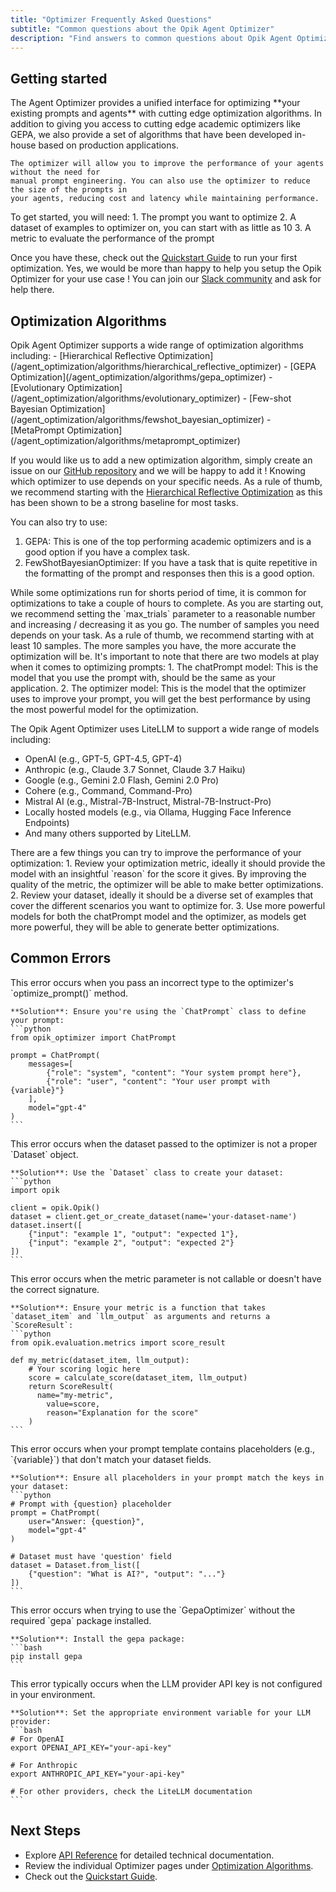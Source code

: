 ```yaml
---
title: "Optimizer Frequently Asked Questions"
subtitle: "Common questions about the Opik Agent Optimizer"
description: "Find answers to common questions about Opik Agent Optimizer, including optimizer selection, configuration, usage, and best practices."
---
```


## Getting started

<AccordionGroup>
  <Accordion title="Why should I use the Opik Agent Optimizer?">
    The Agent Optimizer provides a unified interface for optimizing **your existing prompts and
    agents** with cutting edge optimization algorithms. In addition to giving you access to cutting
    edge academic optimizers like GEPA, we also provide a set of algorithms that have been developed
    in-house based on production applications.

    The optimizer will allow you to improve the performance of your agents without the need for
    manual prompt engineering. You can also use the optimizer to reduce the size of the prompts in
    your agents, reducing cost and latency while maintaining performance.
  </Accordion>
  <Accordion title="How do I get started with the Optimizer ?">
  To get started, you will need:
  1. The prompt you want to optimize
  2. A dataset of examples to optimizer on, you can start with as little as 10
  3. A metric to evaluate the performance of the prompt

  Once you have these, check out the [Quickstart Guide](/agent_optimization/overview)
  to run your first optimization.
  </Accordion>
  <Accordion title="Can you help me optimize my prompt ?">
  Yes, we would be more than happy to help you setup the Opik Optimizer for your use case ! You can
  join our [Slack community](https://chat.comet.com) and ask for help there.
  </Accordion>
</AccordionGroup>

## Optimization Algorithms

<AccordionGroup>
  <Accordion title="What are the supported optimization algorithms?">
  Opik Agent Optimizer supports a wide range of optimization algorithms including:
  - [Hierarchical Reflective Optimization](/agent_optimization/algorithms/hierarchical_reflective_optimizer)
  - [GEPA Optimization](/agent_optimization/algorithms/gepa_optimizer)
  - [Evolutionary Optimization](/agent_optimization/algorithms/evolutionary_optimizer)
  - [Few-shot Bayesian Optimization](/agent_optimization/algorithms/fewshot_bayesian_optimizer)
  - [MetaPrompt Optimization](/agent_optimization/algorithms/metaprompt_optimizer)

  If you would like us to add a new optimization algorithm, simply create an issue on our
  [GitHub repository](https://github.com/comet-ml/opik/issues) and we will be happy to add it !
  </Accordion>
  <Accordion title="How do I choose the right optimizer for my task?">
  Knowing which optimizer to use depends on your specific needs. As a rule of thumb, we recommend
  starting with the [Hierarchical Reflective Optimization](/agent_optimization/algorithms/hierarchical_reflective_optimizer)
  as this has been shown to be a strong baseline for most tasks.

  You can also try to use:
  1. GEPA: This is one of the top performing academic optimizers and is a good option if you have a 
     complex task.
  2. FewShotBayesianOptimizer: If you have a task that is quite repetitive in the formatting of the prompt
     and responses then this is a good option.
  
  </Accordion>
  <Accordion title="How long should I run the optimization for?">
  While some optimizations run for shorts period of time, it is common for optimizations to take a
  couple of hours to complete. As you are starting out, we recommend setting the `max_trials`
  parameter to a reasonable number and increasing / decreasing it as you go.
  </Accordion>
  <Accordion title="How many dataset samples do I need?">
  The number of samples you need depends on your task. As a rule of thumb, we recommend starting with
  at least 10 samples. The more samples you have, the more accurate the optimization will be.
  </Accordion>
  <Accordion title="What models are supported for optimization?">
  It's important to note that there are two models at play when it comes to optimizing prompts:
  1. The chatPrompt model: This is the model that you use the prompt with, should be the same as
     your application.
  2. The optimizer model: This is the model that the optimizer uses to improve your prompt, you will
     get the best performance by using the most powerful model for the optimization.

  The Opik Agent Optimizer uses LiteLLM to support a wide range of models including:
  - OpenAI (e.g., GPT-5, GPT-4.5, GPT-4)
  - Anthropic (e.g., Claude 3.7 Sonnet, Claude 3.7 Haiku)
  - Google (e.g., Gemini 2.0 Flash, Gemini 2.0 Pro)
  - Cohere (e.g., Command, Command-Pro)
  - Mistral AI (e.g., Mistral-7B-Instruct, Mistral-7B-Instruct-Pro)
  - Locally hosted models (e.g., via Ollama, Hugging Face Inference Endpoints)
  - And many others supported by LiteLLM.
  </Accordion>
  <Accordion title="The performance is not improving, what should I do?">
  There are a few things you can try to improve the performance of your optimization:
  1. Review your optimization metric, ideally it should provide the model with an insightful
     `reason` for the score it gives. By improving the quality of the metric, the optimizer will be
     able to make better optimizations.
  2. Review your dataset, ideally it should be a diverse set of examples that cover the different
     scenarios you want to optimize for.
  3. Use more powerful models for both the chatPrompt model and the optimizer, as models get more
     powerful, they will be able to generate better optimizations.
  </Accordion>
</AccordionGroup>

## Common Errors

<AccordionGroup>
  <Accordion title="ValueError: Prompt must be a ChatPrompt object">
    This error occurs when you pass an incorrect type to the optimizer's `optimize_prompt()` method.

    **Solution**: Ensure you're using the `ChatPrompt` class to define your prompt:
    ```python
    from opik_optimizer import ChatPrompt

    prompt = ChatPrompt(
        messages=[
            {"role": "system", "content": "Your system prompt here"},
            {"role": "user", "content": "Your user prompt with {variable}"}
        ],
        model="gpt-4"
    )
    ```
  </Accordion>

  <Accordion title="ValueError: Dataset must be a Dataset object">
    This error occurs when the dataset passed to the optimizer is not a proper `Dataset` object.

    **Solution**: Use the `Dataset` class to create your dataset:
    ```python
    import opik

    client = opik.Opik()
    dataset = client.get_or_create_dataset(name='your-dataset-name')
    dataset.insert([
        {"input": "example 1", "output": "expected 1"},
        {"input": "example 2", "output": "expected 2"}
    ])
    ```
  </Accordion>

  <Accordion title="ValueError: Metric must be a function">
    This error occurs when the metric parameter is not callable or doesn't have the correct signature.

    **Solution**: Ensure your metric is a function that takes `dataset_item` and `llm_output` as arguments and returns a `ScoreResult`:
    ```python
    from opik.evaluation.metrics import score_result

    def my_metric(dataset_item, llm_output):
        # Your scoring logic here
        score = calculate_score(dataset_item, llm_output)
        return ScoreResult(
          name="my-metric",
            value=score,
            reason="Explanation for the score"
        )
    ```
  </Accordion>

  <Accordion title="ValueError: Missing required key in prompt">
    This error occurs when your prompt template contains placeholders (e.g., `{variable}`) that don't match your dataset fields.

    **Solution**: Ensure all placeholders in your prompt match the keys in your dataset:
    ```python
    # Prompt with {question} placeholder
    prompt = ChatPrompt(
        user="Answer: {question}",
        model="gpt-4"
    )

    # Dataset must have 'question' field
    dataset = Dataset.from_list([
        {"question": "What is AI?", "output": "..."}
    ])
    ```
  </Accordion>

  <Accordion title="ImportError: gepa package is required for GepaOptimizer">
    This error occurs when trying to use the `GepaOptimizer` without the required `gepa` package installed.

    **Solution**: Install the gepa package:
    ```bash
    pip install gepa
    ```
  </Accordion>

  <Accordion title="Exception: Make sure you have provider API key set">
    This error typically occurs when the LLM provider API key is not configured in your environment.

    **Solution**: Set the appropriate environment variable for your LLM provider:
    ```bash
    # For OpenAI
    export OPENAI_API_KEY="your-api-key"

    # For Anthropic
    export ANTHROPIC_API_KEY="your-api-key"

    # For other providers, check the LiteLLM documentation
    ```
  </Accordion>
</AccordionGroup>

## Next Steps

- Explore [API Reference](/agent_optimization/api-reference) for detailed technical documentation.
- Review the individual Optimizer pages under [Optimization Algorithms](/agent_optimization/overview#optimization-algorithms).
- Check out the [Quickstart Guide](/agent_optimization/optimizer-cookbooks/optimizer_introduction_cookbook).
